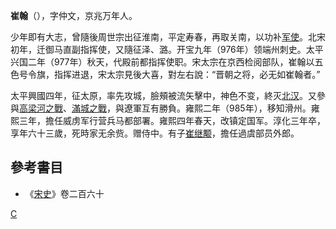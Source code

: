 '''崔翰'''（{{bd|929年||992年|}}），字仲文，京兆万年人。

少年即有大志，曾隨後周世宗出征淮南，平定寿春，再取关南，以功补[[军使|军使]]。北宋初年，迁御马直副指挥使，又隨征泽、潞。开宝九年（976年）领端州刺史。太平兴国二年（977年）秋天，代殿前都指挥使职。宋太宗在京西检阅部队，崔翰以五色号令旗，指挥进退，宋太宗見後大喜，對左右說：“晋朝之将，必无如崔翰者。”

太平興國四年，征太原，率先攻城，臉頰被流矢擊中，神色不变，終灭[[北汉|北汉]]。又參與[[高梁河之戰|高梁河之戰]]、[[滿城之戰|滿城之戰]]，與遼軍互有勝負。雍熙二年（985年），移知滑州。雍熙三年，擔任威虏军行营兵马都部署。雍熙四年春天，改镇定国军。淳化三年卒，享年六十三歲，死時家无余赀。赠侍中。有子[[崔继颙|崔继颙]]，擔任過虞部员外郎。

==參考書目==
*《[[宋史|宋史]]》卷二百六十
[[category:宋朝軍事人物|C]]